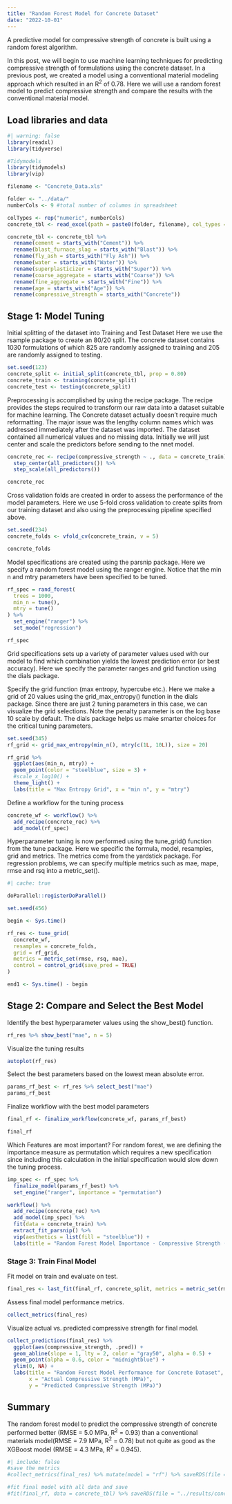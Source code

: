 ```yaml
---
title: "Random Forest Model for Concrete Dataset"
date: "2022-10-01"
---
```


A predictive model for compressive strength of concrete is built using a random forest algorithm.

In this post, we will begin to use machine learning techniques for predicting compressive strength of formulations using the concrete dataset.  In a previous post, we created a model using a conventional material modeling approach which resulted in an R^2^ of 0.78.  Here we will use a random forest model to predict compressive strength and compare the results with the conventional material model.

## Load libraries and data
```r
#| warning: false
library(readxl)
library(tidyverse)

#Tidymodels
library(tidymodels)
library(vip)
```

```r
filename <- "Concrete_Data.xls"

folder <- "../data/"
numberCols <- 9 #total number of columns in spreadsheet

colTypes <- rep("numeric", numberCols)
concrete_tbl <- read_excel(path = paste0(folder, filename), col_types = colTypes)

concrete_tbl <- concrete_tbl %>%
  rename(cement = starts_with("Cement")) %>%
  rename(blast_furnace_slag = starts_with("Blast")) %>%
  rename(fly_ash = starts_with("Fly Ash")) %>%
  rename(water = starts_with("Water")) %>%
  rename(superplasticizer = starts_with("Super")) %>%
  rename(coarse_aggregate = starts_with("Coarse")) %>%
  rename(fine_aggregate = starts_with("Fine")) %>%
  rename(age = starts_with("Age")) %>%
  rename(compressive_strength = starts_with("Concrete"))
```

## Stage 1: Model Tuning

Initial splitting of the dataset into Training and Test Dataset  Here we use the rsample package to create an 80/20 split.  The concrete dataset contains 1030 formulations of which 825 are randomly assigned to training and 205 are randomly assigned to testing.
```r
set.seed(123)
concrete_split <- initial_split(concrete_tbl, prop = 0.80)
concrete_train <- training(concrete_split)
concrete_test <- testing(concrete_split)
```

Preprocessing is accomplished by using the recipe package.  The recipe provides the steps required to transform our raw data into a dataset suitable for machine learning.  The Concrete dataset actually doesn't require much reformatting.  The major issue was the lengthy column names which was addressed immediately after the dataset was imported.  The dataset contained all numerical values and no missing data.  Initially we will just center and scale the predictors before sending to the nnet model.
```r
concrete_rec <- recipe(compressive_strength ~ ., data = concrete_train) %>%
  step_center(all_predictors()) %>%
  step_scale(all_predictors())

concrete_rec
```

Cross validation folds are created in order to assess the performance of the model parameters.  Here we use 5-fold cross validation to create splits from our training dataset and also using the preprocessing pipeline specified above.
```r
set.seed(234)
concrete_folds <- vfold_cv(concrete_train, v = 5)

concrete_folds
```

Model specifications are created using the parsnip package.  Here we specify a random forest model using the ranger engine.  Notice that the min n and mtry parameters have been specified to be tuned.  

```r
rf_spec = rand_forest(
  trees = 1000,
  min_n = tune(),
  mtry = tune()
) %>%
  set_engine("ranger") %>%
  set_mode("regression")

rf_spec
```

Grid specifications sets up a variety of parameter values used with our model to find which combination yields the lowest prediction error (or best accuracy).  Here we specify the parameter ranges and grid function using the dials package.

Specify the grid function (max entropy, hypercube etc.).  Here we make a grid of 20 values using the grid_max_entropy() function in the dials package.  Since there are just 2 tuning parameters in this case, we can visualize the grid selections.  Note the penalty parameter is on the log base 10 scale by default.  The dials package helps us make smarter choices for the critical tuning parameters.
```r
set.seed(345)
rf_grid <- grid_max_entropy(min_n(), mtry(c(1L, 10L)), size = 20)

rf_grid %>%
  ggplot(aes(min_n, mtry)) +
  geom_point(color = "steelblue", size = 3) +
  #scale_x_log10() +
  theme_light() +
  labs(title = "Max Entropy Grid", x = "min n", y = "mtry")
```

Define a workflow for the tuning process
```r
concrete_wf <- workflow() %>%
  add_recipe(concrete_rec) %>%
  add_model(rf_spec)
```

Hyperparameter tuning is now performed using the tune_grid() function from the tune package.  Here we specific the formula, model, resamples, grid and metrics.  The metrics come from the yardstick package. For regression problems, we can specify multiple metrics such as mae, mape, rmse and rsq into a metric_set().
```r
#| cache: true

doParallel::registerDoParallel()

set.seed(456)

begin <- Sys.time()

rf_res <- tune_grid(
  concrete_wf,
  resamples = concrete_folds,
  grid = rf_grid,
  metrics = metric_set(rmse, rsq, mae),
  control = control_grid(save_pred = TRUE)
)

end1 <- Sys.time() - begin
```

## Stage 2: Compare and Select the Best Model

Identify the best hyperparameter values using the show_best() function.
```r
rf_res %>% show_best("mae", n = 5)
```
Visualize the tuning results  
```r
autoplot(rf_res)
```

Select the best parameters based on the lowest mean absolute error.
```r
params_rf_best <- rf_res %>% select_best("mae")
params_rf_best
```

Finalize workflow with the best model parameters
```r
final_rf <- finalize_workflow(concrete_wf, params_rf_best)

final_rf
```

Which Features are most important?  For random forest, we are defining the importance measure as permutation which requires a new specification since including this calculation in the initial specification would slow down the tuning process.
```r
imp_spec <- rf_spec %>%
  finalize_model(params_rf_best) %>%
  set_engine("ranger", importance = "permutation")

workflow() %>%
  add_recipe(concrete_rec) %>%
  add_model(imp_spec) %>%
  fit(data = concrete_train) %>%
  extract_fit_parsnip() %>%
  vip(aesthetics = list(fill = "steelblue")) +
  labs(title = "Random Forest Model Importance - Compressive Strength (MPa) Prediction")
```

### Stage 3: Train Final Model

Fit model on train and evaluate on test.
```r
final_res <- last_fit(final_rf, concrete_split, metrics = metric_set(rmse, rsq, mae))
```

Assess final model performance metrics.
```r
collect_metrics(final_res)
```

Visualize actual vs. predicted compressive strength for final model.  
```r
collect_predictions(final_res) %>%
  ggplot(aes(compressive_strength, .pred)) +
  geom_abline(slope = 1, lty = 2, color = "gray50", alpha = 0.5) +
  geom_point(alpha = 0.6, color = "midnightblue") +
  ylim(0, NA) +
  labs(title = "Random Forest Model Performance for Concrete Dataset", 
       x = "Actual Compressive Strength (MPa)", 
       y = "Predicted Compressive Strength (MPa)")
```

## Summary
The random forest model to predict the compressive strength of concrete performed better (RMSE = 5.0 MPa, R^2^ = 0.93) than a conventional materials model(RMSE = 7.9 MPa, R^2^ = 0.78) but not quite as good as the XGBoost model (RMSE = 4.3 MPa, R^2^ = 0.945).


```r
#| include: false
#save the metrics
#collect_metrics(final_res) %>% mutate(model = "rf") %>% saveRDS(file = "../results/concrete_rf_metrics_new.rds")

#fit final model with all data and save
#fit(final_rf, data = concrete_tbl) %>% saveRDS(file = "../results/concrete_rf_model_new.rds")
```
